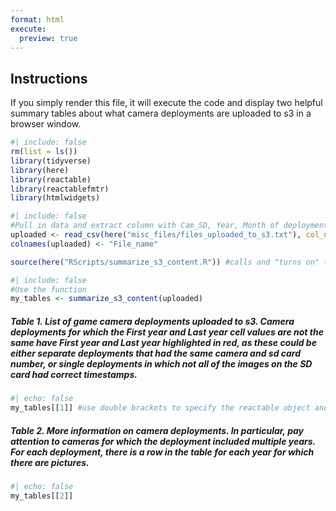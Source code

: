 ```yaml
---
format: html
execute: 
  preview: true
---
```


## Instructions
If you simply render this file, it will execute the code and display two helpful summary tables about what camera deployments are uploaded to s3 in a browser window. 

```r
#| include: false
rm(list = ls())
library(tidyverse)
library(here)
library(reactable)
library(reactablefmtr)
library(htmlwidgets)
```



```r
#| include: false
#Pull in data and extract column with Cam_SD, Year, Month of deployment
uploaded <- read_csv(here("misc_files/files_uploaded_to_s3.txt"), col_names = F)
colnames(uploaded) <- "File_name"

source(here("RScripts/summarize_s3_content.R")) #calls and "turns on" the function.
```

```r
#| include: false
#Use the function
my_tables <- summarize_s3_content(uploaded)
```

##### Table 1. List of game camera deployments uploaded to s3. Camera deployments for which the First year and Last year cell values are not the same have First year and Last year highlighted in red, as these could be either separate deployments that had the same camera and sd card number, or single deployments in which not all of the images on the SD card had correct timestamps.
```r
#| echo: false
my_tables[[1]] #use double brackets to specify the reactable object and not just the list element.
```
##### Table 2. More information on camera deployments. In particular, pay attention to cameras for which the deployment included multiple years. For each deployment, there is a row in the table for each year for which there are pictures.
```r
#| echo: false
my_tables[[2]]
```
